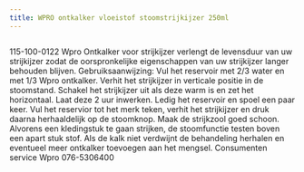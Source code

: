 ```yaml
---
title: WPRO ontkalker vloeistof stoomstrijkijzer 250ml
---
```



<Image src={imageProduct} width={imageProduct.width} alt="" />


115-100-0122
Wpro Ontkalker voor strijkijzer verlengt de levensduur van uw strijkijzer zodat de oorspronkelijke eigenschappen van uw strijkijzer langer behouden blijven.
Gebruiksaanwijzing:
Vul het reservoir met 2/3 water en met 1/3 Wpro ontkalker. Verhit het strijkijzer in verticale positie in de stoomstand. Schakel het strijkijzer uit als deze warm is en zet het horizontaal. Laat deze 2 uur inwerken. Ledig het reservoir en spoel een paar keer. Vul het reservior tot het merk teken, verhit het strijkijzer en druk daarna herhaaldelijk op de stoomknop. Maak de strijkzool goed schoon. Alvorens een kledingstuk te gaan strijken, de stoomfunctie testen boven een apart stuk stof. Als de kalk niet verdwijnt de behandeling herhalen en eventueel meer ontkalker toevoegen aan het mengsel.
Consumenten service Wpro 076-5306400
